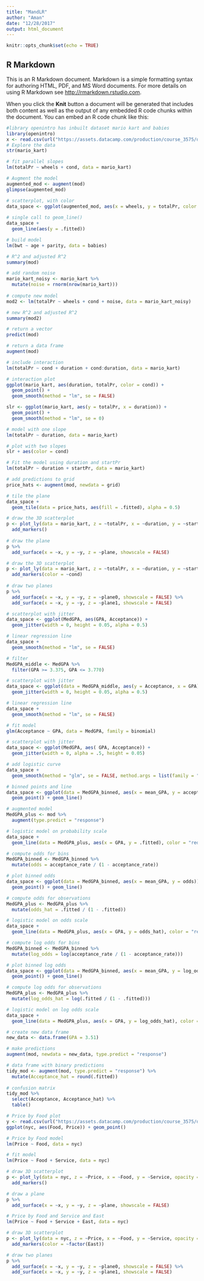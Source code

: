 ```yaml
---
title: "MandLR"
author: "Aman"
date: "12/28/2017"
output: html_document
---
```


```r
knitr::opts_chunk$set(echo = TRUE)
```

## R Markdown

This is an R Markdown document. Markdown is a simple formatting syntax for authoring HTML, PDF, and MS Word documents. For more details on using R Markdown see <http://rmarkdown.rstudio.com>.

When you click the **Knit** button a document will be generated that includes both content as well as the output of any embedded R code chunks within the document. You can embed an R code chunk like this:

```r
#library openintro has inbuilt dataset mario kart and babies
library(openintro)
x <- read.csv(url("https://assets.datacamp.com/production/course_3575/datasets/SAT.csv"))
# Explore the data
str(mario_kart)

# fit parallel slopes
lm(totalPr ~ wheels + cond, data = mario_kart)
```


```r
# Augment the model
augmented_mod <- augment(mod)
glimpse(augmented_mod)

# scatterplot, with color
data_space <- ggplot(augmented_mod, aes(x = wheels, y = totalPr, color = cond)) + geom_point()
  
# single call to geom_line()
data_space + 
  geom_line(aes(y = .fitted))
```


```r
# build model
lm(bwt ~ age + parity, data = babies)
```


```r
# R^2 and adjusted R^2
summary(mod)

# add random noise
mario_kart_noisy <- mario_kart %>%
  mutate(noise = rnorm(nrow(mario_kart)))
  
# compute new model
mod2 <- lm(totalPr ~ wheels + cond + noise, data = mario_kart_noisy)

# new R^2 and adjusted R^2
summary(mod2)
```


```r
# return a vector
predict(mod)

# return a data frame
augment(mod)
```


```r
# include interaction
lm(totalPr ~ cond + duration + cond:duration, data = mario_kart)
```


```r
# interaction plot
ggplot(mario_kart, aes(duration, totalPr, color = cond)) + 
  geom_point() + 
  geom_smooth(method = "lm", se = FALSE)
```


```r
slr <- ggplot(mario_kart, aes(y = totalPr, x = duration)) + 
  geom_point() + 
  geom_smooth(method = "lm", se = 0)

# model with one slope
lm(totalPr ~ duration, data = mario_kart)

# plot with two slopes
slr + aes(color = cond)
```


```r
# Fit the model using duration and startPr
lm(totalPr ~ duration + startPr, data = mario_kart)
```


```r
# add predictions to grid
price_hats <- augment(mod, newdata = grid)

# tile the plane
data_space + 
  geom_tile(data = price_hats, aes(fill = .fitted), alpha = 0.5)
```


```r
# draw the 3D scatterplot
p <- plot_ly(data = mario_kart, z = ~totalPr, x = ~duration, y = ~startPr, opacity = 0.6) %>%
  add_markers() 
  
# draw the plane
p %>%
  add_surface(x = ~x, y = ~y, z = ~plane, showscale = FALSE)
```


```r
# draw the 3D scatterplot
p <- plot_ly(data = mario_kart, z = ~totalPr, x = ~duration, y = ~startPr, opacity = 0.6) %>%
  add_markers(color = ~cond) 
  
# draw two planes
p %>%
  add_surface(x = ~x, y = ~y, z = ~plane0, showscale = FALSE) %>%
  add_surface(x = ~x, y = ~y, z = ~plane1, showscale = FALSE)
```


```r
# scatterplot with jitter
data_space <- ggplot(MedGPA, aes(GPA, Acceptance)) + 
  geom_jitter(width = 0, height = 0.05, alpha = 0.5)

# linear regression line
data_space + 
  geom_smooth(method = "lm", se = FALSE)
```


```r
# filter
MedGPA_middle <- MedGPA %>%
  filter(GPA >= 3.375, GPA <= 3.770)

# scatterplot with jitter
data_space <- ggplot(data = MedGPA_middle, aes(y = Acceptance, x = GPA)) + 
  geom_jitter(width = 0, height = 0.05, alpha = 0.5)

# linear regression line
data_space + 
  geom_smooth(method = "lm", se = FALSE)
```


```r
# fit model
glm(Acceptance ~ GPA, data = MedGPA, family = binomial)
```


```r
# scatterplot with jitter
data_space <- ggplot(MedGPA, aes( GPA, Acceptance)) + 
  geom_jitter(width = 0, alpha = .5, height = 0.05)

# add logistic curve
data_space +
  geom_smooth(method = "glm", se = FALSE, method.args = list(family = "binomial"))
```


```r
# binned points and line
data_space <- ggplot(data = MedGPA_binned, aes(x = mean_GPA, y = acceptance_rate)) + 
  geom_point() + geom_line()

# augmented model
MedGPA_plus <- mod %>%
  augment(type.predict = "response")

# logistic model on probability scale
data_space +
  geom_line(data = MedGPA_plus, aes(x = GPA, y = .fitted), color = "red")
```


```r
# compute odds for bins
MedGPA_binned <- MedGPA_binned %>%
  mutate(odds = acceptance_rate / (1 - acceptance_rate))

# plot binned odds
data_space <- ggplot(data = MedGPA_binned, aes(x = mean_GPA, y = odds)) + 
  geom_point() + geom_line()

# compute odds for observations
MedGPA_plus <- MedGPA_plus %>%
  mutate(odds_hat = .fitted / (1 - .fitted))

# logistic model on odds scale
data_space +
  geom_line(data = MedGPA_plus, aes(x = GPA, y = odds_hat), color = "red")
```


```r
# compute log odds for bins
MedGPA_binned <- MedGPA_binned %>%
  mutate(log_odds = log(acceptance_rate / (1 - acceptance_rate)))

# plot binned log odds
data_space <- ggplot(data = MedGPA_binned, aes(x = mean_GPA, y = log_odds)) + 
  geom_point() + geom_line()

# compute log odds for observations
MedGPA_plus <- MedGPA_plus %>%
  mutate(log_odds_hat = log(.fitted / (1 - .fitted)))

# logistic model on log odds scale
data_space +
  geom_line(data = MedGPA_plus, aes(x = GPA, y = log_odds_hat), color = "red")
```


```r
# create new data frame
new_data <- data.frame(GPA = 3.51)

# make predictions
augment(mod, newdata = new_data, type.predict = "response")
```


```r
# data frame with binary predictions
tidy_mod <- augment(mod, type.predict = "response") %>% 
  mutate(Acceptance_hat = round(.fitted)) 
  
# confusion matrix
tidy_mod %>% 
  select(Acceptance, Acceptance_hat) %>%
  table()
```


```r
# Price by Food plot
y <- read.csv(url("https://assets.datacamp.com/production/course_3575/datasets/nyc.csv"))
ggplot(nyc, aes(Food, Price)) + geom_point()

# Price by Food model
lm(Price ~ Food, data = nyc)
```


```r
# fit model
lm(Price ~ Food + Service, data = nyc)

# draw 3D scatterplot
p <- plot_ly(data = nyc, z = ~Price, x = ~Food, y = ~Service, opacity = 0.6) %>%
  add_markers() 

# draw a plane
p %>%
  add_surface(x = ~x, y = ~y, z = ~plane, showscale = FALSE) 
```


```r
# Price by Food and Service and East
lm(Price ~ Food + Service + East, data = nyc)
```


```r
# draw 3D scatterplot
p <- plot_ly(data = nyc, z = ~Price, x = ~Food, y = ~Service, opacity = 0.6) %>%
  add_markers(color = ~factor(East)) 

# draw two planes
p %>%
  add_surface(x = ~x, y = ~y, z = ~plane0, showscale = FALSE) %>%
  add_surface(x = ~x, y = ~y, z = ~plane1, showscale = FALSE)
```


```r

```

